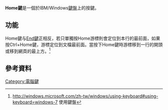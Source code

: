 {{SelfDistinguish|指手机上的[[主屏幕键|主屏幕键]]}}
{{NoteTA
|G1=IT
}}
'''Home鍵'''是一個於IBM/Windows[[鍵盤|鍵盤]]上的按鍵。

==功能==
Home鍵与[[End鍵|End鍵]]正相反，若只單獨按Home游標則會定位到本行的最前面，如果按Ctrl+Home鍵，游標定位到文檔最前面。當按下Home鍵時游標移到一行的開頭或移到網頁的最上方。<ref>http://windows.microsoft.com/zh-tw/windows/using-keyboard#using-keyboard=windows-7 {{Wayback|url=http://windows.microsoft.com/zh-tw/windows/using-keyboard#using-keyboard=windows-7 |date=20151128013422 }} 使用鍵盤</ref>
== 參考資料 ==
<references/>
{{鍵盤}}
{{電腦鍵盤的鍵}}
{{电脑小作品}}
[[Category:電腦鍵|Category:電腦鍵]]